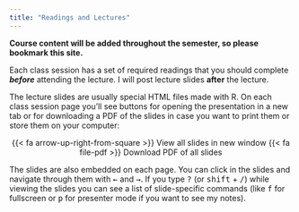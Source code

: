 ```yaml
---
title: "Readings and Lectures"
---
```


**Course content will be added throughout the semester, so please bookmark this site.**

Each class session has a set of required readings that you should complete ***before*** attending the lecture. I will post lecture slides **after** the lecture.

The lecture slides are usually special HTML files made with R. On each class session page you'll see buttons for opening the presentation in a new tab or for downloading a PDF of the slides in case you want to print them or store them on your computer:

<p class="buttons" style="text-align:center;"><span class="btn btn-danger">{{< fa arrow-up-right-from-square >}} View all slides in new window</span> <span class="btn btn-danger">{{< fa file-pdf >}} Download PDF of all slides</span></p>

The slides are also embedded on each page. You can click in the slides and navigate through them with <kbd>←</kbd> and <kbd>→</kbd>. If you type <kbd>?</kbd> (or <kbd>shift</kbd> + <kbd>/</kbd>) while viewing the slides you can see a list of slide-specific commands (like <kbd>f</kbd> for fullscreen or <kbd>p</kbd> for presenter mode if you want to see my notes).
